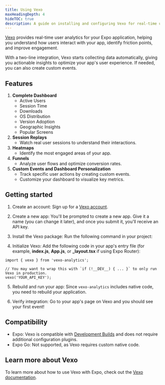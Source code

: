 ```yaml
---
title: Using Vexo
maxHeadingDepth: 4
hideTOC: true
description: A guide on installing and configuring Vexo for real-time user analytics.
---
```



[Vexo](https://www.vexo.co/) provides real-time user analytics for your Expo application, helping you understand how users interact with your app, identify friction points, and improve engagement.

With a two-line integration, Vexo starts collecting data automatically, giving you actionable insights to optimize your app's user experience. If needed, you can also create custom events.

## Features

1. **Complete Dashboard**
   - Active Users
   - Session Time
   - Downloads
   - OS Distribution
   - Version Adoption
   - Geographic Insights
   - Popular Screens
2. **Session Replays**
   - Watch real user sessions to understand their interactions.
3. **Heatmaps**
   - Identify the most engaged areas of your app.
4. **Funnels**
   - Analyze user flows and optimize conversion rates.
5. **Custom Events and Dashboard Personalization**
   - Track specific user actions by creating custom events.
   - Customize your dashboard to visualize key metrics.

## Getting started

1. Create an account: Sign up for a [Vexo account](https://www.vexo.co/).
2. Create a new app: You'll be prompted to create a new app. Give it a name (you can change it later), and once you submit it, you'll receive an API key.
3. Install the Vexo package: Run the following command in your project:

   <Tabs>
     <Tab label="npm">
       <Terminal cmd={['$ npm install vexo-analytics']} />
     </Tab>
     <Tab label="yarn">
       <Terminal cmd={['$ yarn add vexo-analytics']} />
     </Tab>
   </Tabs>

4. Initialize Vexo: Add the following code in your app's entry file (for example, **index.js**,
   **App.js**, or **\_layout.tsx** if using Expo Router):

```tsx app/_layout.tsx
import { vexo } from 'vexo-analytics';

// You may want to wrap this with `if (!__DEV__) { ... }` to only run Vexo in production.
vexo('YOUR_API_KEY');
```

5. Rebuild and run your app: Since `vexo-analytics` includes native code, you need to rebuild your application.

6. Verify integration: Go to your app's page on Vexo and you should see your first event!

## Compatibility

- Expo: Vexo is compatible with [Development Builds](https://docs.expo.dev/development/introduction/) and does not require additional configuration plugins.
- Expo Go: Not supported, as Vexo requires custom native code.

## Learn more about Vexo

To learn more about how to use Vexo with Expo, check out the [Vexo documentation](https://docs.vexo.co/).

